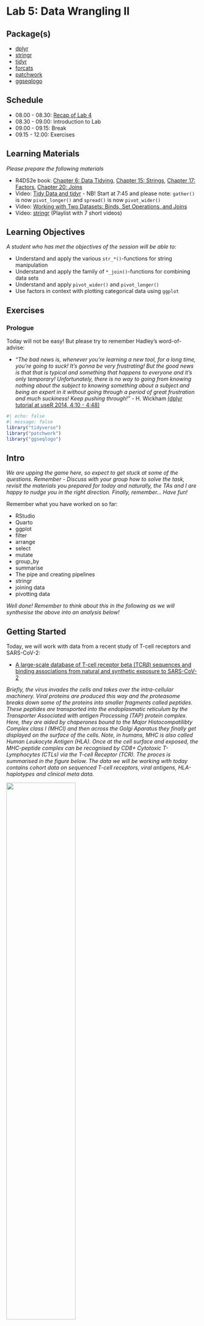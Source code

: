 # Lab 5: Data Wrangling II {.unnumbered}

## Package(s)

- [dplyr](https://dplyr.tidyverse.org)
- [stringr](https://stringr.tidyverse.org)
- [tidyr](https://tidyr.tidyverse.org)
- [forcats](https://forcats.tidyverse.org)
- [patchwork](https://patchwork.data-imaginist.com/index.html)
- [ggseqlogo](https://omarwagih.github.io/ggseqlogo/)

## Schedule

- 08.00 - 08.30: [Recap of Lab 4](https://raw.githack.com/r4bds/r4bds.github.io/main/recap_lab05.html)
- 08.30 - 09.00: Introduction to Lab
- 09.00 - 09.15: Break
- 09.15 - 12.00: Exercises

## Learning Materials

_Please prepare the following materials_

- R4DS2e book: [Chapter 6: Data Tidying](https://r4ds.hadley.nz/data-tidy), [Chapter 15: Strings](https://r4ds.hadley.nz/strings), [Chapter 17: Factors](https://r4ds.hadley.nz/factors), [Chapter 20: Joins](https://r4ds.hadley.nz/joins)
- Video: [Tidy Data and tidyr](https://youtu.be/1ELALQlO-yM?t=465) - NB! Start at 7:45 and please note: `gather()` is now `pivot_longer()` and `spread()` is now `pivot_wider()`
- Video: [Working with Two Datasets: Binds, Set Operations, and Joins](https://www.youtube.com/watch?v=AuBgYDCg1Cg)
- Video: [stringr](https://www.youtube.com/watch?v=oIu5jK8DeX8&list=PLiC1doDIe9rDwsUhd3FtN1XGCV2ES1xZ2) (Playlist with 7 short videos)

## Learning Objectives

_A student who has met the objectives of the session will be able to:_

- Understand and apply the various `str_*()`-functions for string manipulation
- Understand and apply the family of `*_join()`-functions for combining data sets
- Understand and apply `pivot_wider()` and `pivot_longer()`
- Use factors in context with plotting categorical data using `ggplot`

## Exercises

### Prologue

Today will not be easy! But please try to remember Hadley's word-of-advise:

- *"The bad news is, whenever you're learning a new tool, for a long time, you're going to suck! It's gonna be very frustrating! But the good news is that that is typical and something that happens to everyone and it's only temporary! Unfortunately, there is no way to going from knowing nothing about the subject to knowing something about a subject and being an expert in it without going through a period of great frustration and much suckiness! Keep pushing through!"* - H. Wickham [(dplyr tutorial at useR 2014, 4:10 - 4:48)](https://www.youtube.com/watch?v=8SGif63VW6E)


```r
#| echo: false
#| message: false
library("tidyverse")
library("patchwork")
library("ggseqlogo")
```

## Intro

_We are upping the game here, so expect to get stuck at some of the questions. Remember - Discuss with your group how to solve the task, revisit the materials you prepared for today and naturally, the TAs and I are happy to nudge you in the right direction. Finally, remember... Have fun!_

Remember what you have worked on so far:

- RStudio
- Quarto
- ggplot
- filter
- arrange
- select
- mutate
- group_by
- summarise
- The pipe and creating pipelines
- stringr
- joining data
- pivotting data

_Well done! Remember to think about this in the following as we will synthesise the above into an analysis below!_

## Getting Started

Today, we will work with data from a recent study of T-cell receptors and SARS-CoV-2:

- [A large-scale database of T-cell receptor beta (TCR$\beta$) sequences and binding associations from natural and synthetic exposure to SARS-CoV-2](https://www.researchsquare.com/article/rs-51964/v1)

_Briefly, the virus invades the cells and takes over the intra-cellular machinery. Viral proteins are produced this way and the proteasome breaks down some of the proteins into smaller fragments called peptides. These peptides are transported into the endoplasmatic reticulum by the Transporter Associated with antigen Processing (TAP) protein complex. Here, they are aided by chaperones bound to the Major Histocompatilibty Complex class I (MHCI) and then across the Golgi Aparatus they finally get displayed on the surface of the cells. Note, in humans, MHC is also called Human Leukocyte Antigen (HLA). Once at the cell surface and exposed, the MHC-peptide complex can be recognised by CD8+ Cytotoxic T-Lymphocytes (CTLs) via the T-cell Receptor (TCR). The proces is summarised in the figure below. The data we will be working with today contains cohort data on sequenced T-cell receptors, viral antigens, HLA-haplotypes and clinical meta data._

![](images/mhc_class_I_antigen_presentation_pathway.png){fig-align="center" width=60%}

*Image source: [10.3389/fmicb.2015.00021](https://pubmed.ncbi.nlm.nih.gov/25688236/)*

Now:

1. Make sure you are in your `r_for_bio_data_science`-project, you can verify this in the upper right corner
1. In the same place as your `r_for_bio_data_science.Rproj`-file and existing `data`-folder, create a new folder and name it `doc`
1. Go to the aforementioned [manuscript](https://www.researchsquare.com/article/rs-51964/v1). Download the PDF and upload it to your new `doc`-folder
1. Open the PDF and find the link to the data
1. Go to the data site (*Note, you may have to create and account to download, shouldn't take too long*)
1. Find and download the file `ImmuneCODE-MIRA-Release002.1.zip` (_CAREFUL, do not download the superseded files_)
1. Unpack, find the files `peptide-detail-ci.csv` and `subject-metadata.csv` and upload them to your `data`-folder in your RStudio Cloud session
1. Finally, once again, create a new Quarto document for todays exercises

## Creating one data set from two data sets

Remember to load libraries first and then read the two data sets into variables `peptide_data` and `meta_data`.

<details>
<p><summary>Click here for hint</summary></p>
*Think about which Tidyverse package deals with reading data and what are the file types we want to read here?*
</details>

```r
#| echo: false
#| eval: true
#| message: false
#| warning: false


peptide_data <- read_csv(file = "data/peptide-detail-ci.csv.gz", na = "N/A")
meta_data <- read_csv(file = "data/subject-metadata.csv", na = "N/A")
```

* __Q1: What are the dimensions of the `peptide_data` and `meta_data` respectively?, I.e. how many rows and columns corresponding to observations and varialbes?__
* __Q2: Which variable is shared between the two data sets?__

Now, join the two data sets into to one data set called `peptide_meta_data` using the variable from Q2 and create a pipeline, including your joining code and this bit-of-code `select(-matches("D[RQP]"))` - Make sure to discuss in your group what this bit-of-code actually does?

<details>
<p><summary>Click here for hint</summary></p>
*Play around with the bit-of-code, e.g. change it to `select(-matches("D[RQ]"))` and see what happens*
</details>


```r
#| echo: false
#| eval: true
#| message: false
#| warning: false


peptide_meta_data <- peptide_data |> 
  full_join(meta_data,
            by = "Experiment") |>
  select(-matches("D[RQP]"))
```

* __Q3: What are the dimensions of the joined data and how does this compare with Q1?__

## EDA: Exploraty Data Analysis I - The meta data

Let us ask the joined data (`peptide_meta_data`) some questions:

* __Q4: How many study participants are denoted `Healthy`?__

<details>
<p><summary>Click here for hint</summary></p>
*First find out which variable identifies the study participants*
</details>

* __Q5: Actually, what are the study participants cohort groups and how many are in each?__

<details>
<p><summary>Click here for hint</summary></p>
*Perhaps there is a way to `count` the cohort groups?*
</details>

Now, create a histogram of the age of the study participants (Make sure to read any error-/warning-messages you may get_)

* __Q6: Take a look at the age variable to understand what happened?__
* __Q7: How are `NA`s denoted in the data?__

Something's off... Remember you can get help on ANY R-function by typing `?function_name` in the console. Now, let's fix that from get-go. Go back and find the chunk, where you read the data into your session and see if you can fix the `NA`-problem, when you call the `read_csv`.

Once you have done that, re-create the histogram of the age of the study participants and play around with and understand the `binwidth`-parameter.

```r
#| eval: false
#| echo: false
peptide_meta_data |>
  ggplot(aes(x = Age)) +
  geom_histogram(binwidth = 1)
```

* __Q8: From the histogram, approximately how many are study participants are 33 years old?__
* __Q9: Compare this number to the dimensions of the `meta_data` (see Q1), what happened?__

Using the dplyr verbs `select` and `distinct`, re-re-create the histogram of the age of the study participants and again, play around with and understand the `binwidth`

```r
#| eval: false
#| echo: false
peptide_meta_data |>
  select(Experiment, Age) |>
  distinct() |> 
  drop_na() |> 
  ggplot(aes(x = Age)) +
  geom_histogram(binwidth = 1)
```

* __Q10: From the histogram, how many are participants are now 33 years old?__
* __Q11: How many of the participants are women? Men?__

Recreate the below visualisation, it does not have to be 100% identical, just make sure to discuss which `ggplot`-components carry the plot and get those replicated.

```r
#| eval: true
#| echo: false
pl1 <- peptide_meta_data |>
  select(Subject, Cohort, Age, Gender) |>
  distinct() |>
  drop_na(Age, Gender) |>
  ggplot(aes(x = Age,
             y = Cohort,
             fill = Gender)) +
  geom_boxplot(alpha = 0.5) +
  labs(title = "Age and Number of Participants for COVID Study Groups",
       y = "") +
  theme_classic(base_family = "Avenir",
                base_size = 12) +
  theme(legend.position = "none",
        plot.title = element_text(hjust = 1.3))
pl2 <- peptide_meta_data |>
  select(Subject, Cohort, Age, Gender) |>
  distinct() |>
  drop_na(Age, Gender) |>
  count(Cohort, Gender) |> 
  ggplot(aes(x = n,
             y = Cohort,
             fill = Gender)) +
  geom_col(position = "dodge",
           alpha = 0.5) +
  labs(y = "") +
  theme_classic(base_family = "Avenir",
                base_size = 12) +
  theme(legend.position = "bottom")
pl1/pl2
```

_Take some time to do some EDA, understand what is in the data, do some summaries, make some plots. Basically, you **have** to **know** the data you are working with_

## EDA: Exploraty Data Analysis II - The Sequence Data

### Part I

The first thing we will take a look at here, is how the `Subject` `HLA`-alleles are distributed. But wait, discuss in your group, what are `HLA`-alleles?

Now, create subset the `peptide_meta_data` to the variables `Subject`, `HLA-` and save it into `allele_data`, like so:

```r
#| eval: true
#| echo: false
allele_data <- peptide_meta_data |>
  select(Subject, contains("HLA")) |>
  distinct()
allele_data
```

<details>
<p><summary>Click here for hint</summary></p>
*The `select()`-verb can be combined with so-called **selection helpers**. In the console, enter `?select` and perhaps you can find a helper, which selects variables, which `starts_with` or `contains` something? Also, make sure that you only have `distinct` observations of `Subject`*
</details>

Before continuing, how many rows/observations do you see in the `allele_data`? Compare with the number of rows in the original `meta_data`, are they different and if so why?

<details>
<p><summary>Click here for hint</summary></p>
*Use the `View()`-function to inspect the `meta_data`, click the  ![](images/button_view.png)-button and scroll through the data*
</details>

Then convert the data to long format and save it a new variable `allele_data_long` like so:

```r
#| eval: true
#| echo: false
allele_data_long <- allele_data |>
  select(Subject, contains("HLA")) |>
  distinct() |>
  pivot_longer(cols = contains("HLA"),
               names_to = "Gene",
               values_to = "Allele")
allele_data_long
```

* __Q12: How many unique alleles are there?__

```r
#| eval: false
#| echo: false
allele_data_long |>
  select(Allele) |> 
  distinct() |> 
  nrow()
```

Using the `View()`-function again, look at the unique alleles - Notice something? Some alleles are e.g. `A*11:01`, whereas others are `B*51:01:02`. You can find information on why, by visiting [Nomenclature for Factors of the HLA System](http://hla.alleles.org/nomenclature/naming.html).

Long story short, we only want to include `Field 1` (allele group) and `Field 2` (Specific HLA protein). You have prepared the `stringr`-package for today. See if you can find a way to reduce e.g. `B*51:01:02` to `B*51:01` and then create a new variable `Allele_F_1_2` accordingly, while also removing the `...x` (where `x` is a number) subscripts from the `Gene`-variable (It is an artifact from having the data in a wide format, where you cannot have two variables with the same name) and also, remove any `NA`s

<details>
<p><summary>Click here for hint</summary></p>
*There are several ways this can be achieved, the easiest being to consider if perhaps a part of the string based on indices could be of interest. This term "a part of a string" is called a substring, perhaps the `stringr`-package contains a function work with substring? In the console, type `stringr::` and hit `tab`. This will display the functions available in the `stringr`-package. Scroll down and find the functionst starting with `str_` and look for on, which might be relevant and remember you can use `?function_name` to get more information on how a given function works.*
</details>


```r
#| eval: true
#| echo: false
allele_data_long <- allele_data_long |>
  mutate(Allele_F_1_2 = str_extract(Allele,
                                    pattern = "[ABC]\\*\\d+\\:\\d+"),
         Gene = str_remove(Gene,
                           pattern = "\\.{3}\\d+$")) |> 
  drop_na()
allele_data_long
```

* __Q13: How many unique alleles are there now?__

```r
#| eval: false
#| echo: false
allele_data_long |> 
  select(Allele_F_1_2) |> 
  distinct |> 
  nrow
```

* __Q14: What are the top 3 alleles in terms of counts in the data?__

* __Q15: *Per gene* and in terms of percent, what are the 10 top alleles?__ Recreate this plot to answer the question <span style="color: red;">GROUP ASSIGNMENT</span>: 

```r
#| eval: true
#| echo: false
allele_data_long |>
  count(Gene, Allele_F_1_2) |>
  group_by(Gene) |>
  mutate(pct = n / sum(n) * 100) |>
  arrange(desc(pct)) |> 
  slice(1:10) |> 
  ungroup() |>
  ggplot(aes(x = pct,
             y = fct_reorder(Allele_F_1_2, pct))) +
  geom_col(width = 0.2) +
  facet_wrap(vars(Gene),
             scales = "free_y",
             ncol = 3) +
  theme_minimal(base_family = "Avenir",
                base_size = 9) +
  theme(panel.grid.major.y = element_blank(),
        panel.grid.minor.y = element_blank()) +
  labs(x = "Per Gene Observed Allele Frequency [%]",
       y = "",
       caption = "Data from https://doi.org/10.21203/rs.3.rs-51964/v1")
```

<details>
<p><summary>Click here for hint</summary></p>
*What does `fct_reorder()´do? Also, consider when working per gene, you will probably have to include that grouping in your pipeline - Remember we don't loop, we func! Also, you can use a combination of the `arrange()`- and `slice()`-functions to get top or bottom something observations.*
</details>

### Part II

**This last part is rather tricky and therefore optional. It will take some time and trial-and-error to complete, so if you're up for it, feel free to take on the challenge to test and expand your skills!**

Now, that we have worked with the HLA-alleles, we will take a look into how the peptides bind to the HLA-alleles.

First, create this data set from your `peptide_meta_data` data set and save in a new variable `sequence_data` (drop ANY rows contaning `NA`s ):

```r
#| eval: true
#| echo: false
sequence_data <- peptide_meta_data |> 
  select(`TCR BioIdentity`, `Amino Acids`, contains("HLA")) |> 
  distinct() |> 
  drop_na()
sequence_data
```

* __Q16: How many rows contained `NA`s?__
* __Q17: Is this data tidy? Explain why you answered yes or no__

Now, google `tidyr separate` and figure out how this works. Then fix the `TCR BioIdentity`-variable like so:

```r
#| eval: true
#| echo: false
sequence_data <- sequence_data |> 
  separate(`TCR BioIdentity`,
           into = c("CDR3b", "v_gene", "j_gene"),
           sep = "\\+")
sequence_data
```

<details>
<p><summary>Click here for hint</summary></p>
*What character seems to be separating the sequence from the TCRB-v-gene and TCRB-j-gene? Also, sometimes when you want to separate on characters, that can mean more than one thing, you will have to do what is called an escape, which is done using a double back-slash `\\x`, where `x` here denotes the aforementioned character with double meaning*
</details>

* __Q18: Is this data tidy now? Explain why you answered yes or no__

Add a new variable `n_peptides` to your data set, which counts how many peptides are listed in `Amino Acids` variable

<details>
<p><summary>Click here for hint</summary></p>
*Is there a package designed specifically for working with strings? If so perhaps it can be used for some trickery in connection with counting how many times "something" appears in a string?*
</details>

```r
#| eval: true
#| echo: false
sequence_data <- sequence_data |>
  mutate(n_peptides = str_count(`Amino Acids`, ",") + 1)
```

Create a histogram of distribution of the `n_peptides` variable

```r
#| eval: true
#| echo: false
sequence_data |> 
  ggplot(aes(x = n_peptides)) +
  geom_histogram(binwidth = 1) +
  theme_minimal()
```

* __Q19: What is the maximum number of peptides seen for one observation?__

**Important: Now you can choose one of two paths in the exercises and either is fine! Either you proceed to `Route A` (a bit more difficult and with a larger dataset) or scroll down to `Route B` (a bit less difficult and with a smaller dataset)!**

#### **Route A**

Now, Using `str_c()` and `seq()`, see if you can re-create this:

```r
#| eval: true
#| echo: false

str_c("peptide_", seq(from = 1, to = 5))
```

But changing the last `peptide_n`, such that `n` is the maximum number of peptides from **Q19**, 5 won't do. Then use that to fix the `Amino Acids`-variable, like so:

```r
#| eval: true
#| echo: false
#| message: false
sequence_data_A <- sequence_data |>
  separate(`Amino Acids`,
           into = str_c("peptide_", 1:13),
           sep = ",")
sequence_data_A
```

and convert the data and save it into `sequence_data_long`, like so:

```r
#| eval: true
#| echo: false
sequence_data_A_long <- sequence_data_A |>
  pivot_longer(contains("peptide_"),
               names_to = "peptide_n",
               values_to = "peptide")
sequence_data_A_long
```

* __Q20: How many observations are now in `sequence_data_long`?__

Remove `NA`s, fix the `HLA`-alleles, remove redundant columns and observations, like so:

```r
#| eval: true
#| echo: false
sequence_data_A_long <- sequence_data_A_long |>
  drop_na() |>
  pivot_longer(contains("HLA"),
               names_to = "tmp",
               values_to = "allele") |>
  select(-n_peptides, -peptide_n, -tmp) |>
  distinct()
sequence_data_A_long
```

* __Q21: How many observations now? Is this data tidy now?__

#### **Route B**

Now, let us proceed with the observations, where we just have **a single** peptide annotated, so subset your data accordingly, using the `n_peptides` variable you created, like so:

```r
#| eval: true
#| echo: false
sequence_data_B <- sequence_data |>
  filter(n_peptides == 1)
sequence_data_B
```

Then collect all the alleles in one variable, like so:

```r
#| eval: true
#| echo: false
sequence_data_B_long <- sequence_data_B |>
  drop_na() |>
  pivot_longer(contains("HLA"),
               names_to = "tmp",
               values_to = "allele") |>
  select(-n_peptides, -tmp) |>
  distinct()
sequence_data_B_long
```
<details>
<p><summary>Click here for hint</summary></p>
*Think about the format of the data, is it wide or is it long? How do we convert between these formats?*
</details>

...and let's also go ahead and change the name of the `Amino Acids`-variable to `peptide`

```r
#| echo: false
#| eval: true
sequence_data_B_long <- sequence_data_B_long |> 
  rename(peptide = `Amino Acids`)
```

#### Creating Sequence Logos

Before we continue, let's just re-fix the alleles, such that e.g. `A*02:01:01` becomes `A*02:01`, recall we did this earlier in today's exercises. Also, this might create some multiplicates, so make sure to throw in a `distinct()` and finally add to your pipeline a new variable `k_peptide`, which determines the length of the `peptide` and a `k_CDR3B` likewise.

```r
#| echo: false
#| eval: true
sequence_data_A_long <- sequence_data_A_long |> 
  mutate(allele = str_sub(allele, 1, 7),
         k_peptide = str_length(peptide),
         k_CDR3B = str_length(CDR3b)) |> 
  distinct()
sequence_data_B_long <- sequence_data_B_long |> 
  mutate(allele = str_sub(allele, 1, 7),
         k_peptide = str_length(peptide),
         k_CDR3B = str_length(CDR3b)) |> 
  distinct()
```

As we have touched upon multiple times, `R` is *very* flexible and naturally you can also create sequence logos. Finally, let us create a binding motif using the package `ggseqlogo` ([More info here](https://omarwagih.github.io/ggseqlogo/)). Subset the final `sequence_data_long`-data to `A*02:01` and unique observations of peptides of length 9

<details>
<p><summary>Click here for hint</summary></p>
*You can pipe a vector of peptides into ggseqlogo, but perhaps you first need to `pull` that vector from the relevant variable in your tibble? Also, consider before that, that you'll need to make sure, you are only looking at peptides of length 9*
</details>

```r
#| eval: true
#| echo: false
plA <- sequence_data_A_long |>
  filter(allele == "A*02:01",
         str_length(peptide) == 9) |>
  select(peptide) |>
  distinct() |>
  pull(peptide) |>
  ggseqlogo() +
  labs(title = "A") +
  theme(legend.position = "none")
plB <- sequence_data_B_long |>
  filter(allele == "A*02:01",
         str_length(peptide) == 9) |>
  select(peptide) |>
  distinct() |>
  pull(peptide) |>
  ggseqlogo() +
  labs(title = "B") +
  theme(legend.position = "right")
plA + plB
```

*Note: Here, the `A` and `B` denote either route A or B through this last part*

If you fancy, repeat for the most prevalent B-allele, see Q15

* __Q22: Which positions in the peptide determines binding to HLA?__

<details>
<p><summary>Click here for hint</summary></p>
*Recall your Introduction to Bioinformatics course?*
</details>

Now finally, re-create this logo using the `CDR3B`-sequences and `A*02:01`-alleles:

```r
#| eval: true
#| echo: false
plA <- sequence_data_A_long |>
  filter(allele == "A*02:01",
         str_length(CDR3b) == 15) |>
  select(CDR3b) |>
  distinct() |>
  pull(CDR3b) |>
  ggseqlogo() +
  labs(title = "A") +
  theme(legend.position = "none")
plB <- sequence_data_B_long |>
  filter(allele == "A*02:01",
         str_length(CDR3b) == 15) |>
  select(CDR3b) |>
  distinct() |>
  pull(CDR3b) |>
  ggseqlogo() +
  labs(title = "B") +
  theme(legend.position = "right")
plA + plB
```

## Epilogue

That's it for today - I know this overwhelming now, but commit to it and you WILL be plenty rewarded! I hope today was at least a glimpse into the flexibility and capabilities of using `tidyverse` for applied Bio Data Science

